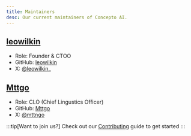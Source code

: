 ```yaml
---
title: Maintainers
desc: Our current maintainers of Concepto AI.
---
```


## [leowilkin](https://wilkin.xyz/)
- Role: Founder & CTOO
- GitHub: [leowilkin](https://github.com/leowilkin)
- X: [@leowilkin_](https://x.com/leowilkin_)

## [Mttgo](https://www.mttgo.xyz/)
- Role: CLO (Chief Lingustics Officer)
- GitHub: [Mttgo](https://github.com/mttgo)
- X: [@mttngo](https://twitter.com/mttngo)

:::tip[Want to join us?]
Check out our [Contributing](https://conceptoai.app/about/contributing/) guide to get started
:::
